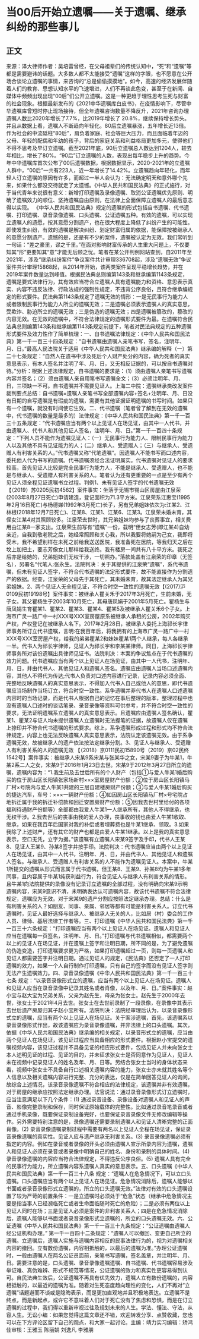 # 当00后开始立遗嘱——关于遗嘱、继承纠纷的那些事儿
## 正文
来源：泽大律师作者：吴培雷曾经，在父母祖辈们的传统认知中，“死”和“遗嘱”等都是需要避讳的话题。大多数人都不太能接受“遗嘱”这样的字眼，也不愿意在公开场合谈论立遗嘱的事情，来咨询的“总是偷偷摸摸地”。如今，高速的经济发展伴随着人们的教育、思想认知水平的飞速增进，人们不再谈此色变，甚至于在新闻、自媒体中频频出现出现“00后”们公开立遗嘱。这是一种更趋于理性思考生死与财富的社会现象。根据最新发布的《2021中华遗嘱库白皮书》，在疫情影响下，尽管中华遗嘱库曾短时停止现场接待，但全年遗嘱咨询数量不降反升，2021年咨询办理遗嘱人数比2020年增长了7.7%，比2019年增长了 20.8%，继续保持增长势头。并且从数据上看，遗嘱人不断趋向年轻化。80后立遗嘱暴涨，五年增长近13倍。作为社会的中流砥柱“80后”，肩负着家庭、社会等巨大压力，而且面临着年迈的父母、年轻的配偶和年幼的孩子，背后的家庭关系和利益格局更加多元，使得他们不得不思考及早订立遗嘱。截至2021年底，90后立遗嘱总人数达到1204人，较去年相比，增长了80%。“90后”订立遗嘱的人数，表现出每年稳步上升的趋势。今年中华遗嘱库首次公布了00后遗嘱数据，根据数据显示，2020-2021年的立遗嘱人群中，“00后”一共有223人，近一年增长了14.42%。立遗嘱趋向年轻化，而年轻人订立遗嘱的原因有许多，而超过一半人会认为：无法确定明天和意外哪个先来，如果什么都没交待就走了太遗憾。《中华人民共和国民法典》的正式施行，对于当代青年来说很有意义：新增打印遗嘱及录像遗嘱、取消公证遗嘱优先原则、明确了遗嘱效力的顺位、坚持遗嘱自由原则，在法律上全面保障立遗嘱人的最后意志得以实现。 《中华人民共和国民法典》规定的遗嘱的形式包括自书遗嘱、代书遗嘱、打印遗嘱、录音录像遗嘱、口头遗嘱、公证遗嘱五种。有效的遗嘱，可以实现立遗嘱人的遗愿，按其意愿分割遗产，也在很大程度上降低了纠纷产生的可能性。即使发生纠纷，有效的遗嘱是解决纠纷、划定财富归属的依据，能保障按被继承人的意愿分割遗产。遗憾的是，还是有不少的案件，遗嘱被认定为无效。我们常听到一句话：“差之豪里，谬之千里。”在面对影响财富传承的人生重大问题上，不仅要知其“形”更要知其“意”才能无后顾之忧。笔者在某公开判例网站查到，自2011年至2021年，涉及“继承纠纷案件”争议案件共计审理336708起，涉及“遗嘱无效”争议案件共计审理15868起，从2014年开始，该两类案件呈现平稳增长趋势，并在2019年案件数量达到峰值。根据民法典总则编第143条和继承编第1143条规定，遗嘱是要式法律行为，其有效应当符合立遗嘱人具有遗嘱能力和资格、意思表示真实、内容不违反法律、行政法规的强制性规定，不违背公序良俗，且符合继承编规定的形式要件。民法典第1143条规定了遗嘱无效的情形：一是无民事行为能力人或者限制民事行为能力人所立的遗嘱无效；二是遗嘱必须表示遗嘱人的真实意思，受欺诈、胁迫所立的遗嘱无效；三是伪造的遗嘱无效；四是遗嘱被篡改的，篡改的内容无效。在无效的遗嘱中，不符合法律规定的遗嘱形式要件为最。在遗嘱符合民法典总则编第143条和继承编第1143条规定前提下，笔者对民法典规定的五种遗嘱形式要件及效力性作了简单梳理：一、自书遗嘱法律规定：《中华人民共和国民法典》第一千一百三十四条规定：“自书遗嘱由遗嘱人亲笔书写，签名，注明年、月、日。”最高人民法院关于适用《中华人民共和国民法典》继承编的解释（一）第二十七条规定：“自然人在遗书中涉及死后个人财产处分的内容，确为死者的真实意思表示，有本人签名并注明了年、月、日，又无相反证据的，可以按自书遗嘱对待。”分析：根据上述法律规定，自书遗嘱的要求是：（1）须由遗嘱人亲笔书写遗嘱内容并签名；（2）须由遗嘱人亲自用笔书写遗嘱全文；（3）必须注明年、月、日，三项缺一不可。自书遗嘱并不需要见证人。上海二中院：遗嘱继承类改发案件裁判要点总结：自书遗嘱=遗嘱人亲笔书写全部遗嘱内容+签名+注明年、月、日没有日期的自写遗嘱是有瑕疵的遗嘱，需要有其他证据证明遗嘱的书写时间。如果只有一个遗嘱，就没有时间使它生效。二、代书遗嘱（笔者曾了解到在无效的遗嘱中，代书遗嘱的数量是最多的）法律规定：《中华人民共和国民法典》第一千一百三十五条规定：“代书遗嘱应当有两个以上见证人在场见证，由其中一人代书，并由遗嘱人、代书人和其他见证人签名，注明年、月、日。”第一千一百四十条规定：“下列人员不能作为遗嘱见证人：（一）无民事行为能力人、限制民事行为能力人以及其他不具有见证能力的人；（二）继承人、受遗赠人；（三）与继承人、受遗赠人有利害关系的人。”代书遗嘱又称“代笔遗嘱”。因遗嘱人不能书写而口述内容，委托他人代为书写的遗嘱。代书遗嘱须经合法证明属实。代书遗嘱对见证人的要求较高，首先见证人比较是完全民事行为能力人，不能是继承人、受遗赠人，也不能是与继承人、受遗赠人有利害关系的人。笔者认为还有更重要的一点是至少有两个见证人须全程见证遗嘱书立过程。判例1、未有见证人签字的代书遗嘱无效【（2019）苏0205民初4562】案件事实：坐落于无锡市锡山区房屋由江泉荣(2003年8月27日死亡)申请建造，登记面积为71.3平方米。江泉荣系江惠宝(1995年2月16日死亡)与杨德娣(1992年3月死亡)长子，另有兄弟姐妹依次为:江某2、江林根(2018年12月7日死亡)、江某8、江某1、江某6、江某3。江泉荣未婚未育，其侄女江某4对其照顾较多。江泉荣去世时，其兄弟姐妹均参与了丧葬事宜，相关费用由江某8一家支出。江泉荣生前写有“遗嘱”一份，载明“侄女志芳(即江某4)自幼亲近，自我到敬老院之后，她经常照顾和关心我，所以我要将她嗣为己女，我即将受木，我不希望别样在未死之前给我送送医院，我准备死在医院，等我归天之后在坟上加把土，要志芳像女儿那样给我送终。我有楼房一间共有八十平方米。我死之后亦是给她的，兄弟姐妹们无权干涉，一切照办。”落款处盖有江泉荣的印章（无签名），另署名“代笔人:张永生。法院判决：关于其提供的江泉荣“遗嘱”，系代书遗嘱，但未有见证人签字，不符合代书遗嘱的法定形式要件，故不能直接作为分割遗产的依据。经查，江泉荣的父母先于其死亡，其未婚未育，故其法定继承人为其兄弟姐妹。2、两个见证人无全程见证，不符合时空一致性的遗嘱无效【(2017)沪0109民初19198号】案件事实：被继承人瞿关禾于2017年3月死亡，生前未婚，无子女。其父瞿杨生于2003年10月死亡，其母唐凤娟于2001年5月死亡。瞿杨生与唐凤娟生育瞿某1、瞿某2、瞿某3、瞿某4、瞿某5及被继承人瞿关禾6个子女。上海市广灵一路广中一村XXX号XXX室房屋原系被继承人承租的公房，2002年购买产权，产权登记在被继承人名下。2017年2月28日，被继承人委托上海祁长宇律师事务所订立代书遗嘱，言明:在我百年后，将我拥有的上海市广灵一路广中一村XXX号XXX室房屋产权，给我的弟弟瞿某2和妹妹瞿某1两个人继承，每人各继承一半。代书人为祁长宇律师，见证人为祁长宇和李某某律师。同日，上海祁长宇律师事务所对该份遗嘱出具律师见证书。法院判决：本案的争议焦点在于代书遗嘱的效力问题。代书遗嘱应当有两个以上见证人在场见证，由其中一人代书，注明年、月、日，并由代书人、其他见证人和遗嘱人签名。遗嘱应由遗嘱人当场口述遗嘱内容，其他人不得代为传达;代书人负责对口述内容进行记录，记录内容必须全面、完整地反映遗嘱人的真实意思表示，不得加入代书人自己或他人的意思，即代书遗嘱应当场制作当场订立，符合时空一致性。系争遗嘱并非代书人在遗嘱人口述遗嘱内容时的当场记录，而是代书人根据自己的记忆在事后整理的版本，整理过程中也没有遗嘱人口述时的谈话笔录、录音录像等资料可供参考，并不符合时空一致性的要求，无法证明遗嘱系立遗嘱人的真实意思表示。且遗嘱应由遗嘱人签名确认，瞿某1、瞿某2与证人均未提供遗嘱人立遗嘱时无法握笔的证据，故遗嘱人仅在遗嘱上捺印并不符合代书遗嘱的形式要求。综上，系争遗嘱形成过程和形式均不符合法律规定，内容上也无法反映遗嘱人真实意思表示，法院认定该遗嘱无效。由于系争遗嘱无效，故被继承人的遗产依法按法定继承分割。3、见证人与继承人、受遗赠人有利害关系的人的遗嘱无效  【（2018）京0111民初15890号（2019）京02民终1542号】案件事实：被继承人宋某9系宋某与张某华之女，宋某9妻子为牛某1，牛某2系二人之女，宋某9于2016年1月23日去世。宋某9于2012年3月27日所立的遗嘱，遗嘱内容为：“1.我生前及去世后所有的个人财产（包括①与爱人牛某1婚后购买的位于房山区长阳镇张家场新村×××室房屋财产份额；②位于房山区长阳镇马厂村×号院内与爱人牛某1共建的三层自建楼房财产份额；③与爱人牛某1婚后购买的捷达汽车，车号：×××一辆财产份额；④如因房山区长阳镇马厂村×号宅院占地拆迁属于我的拆迁补偿款和回迁安置房财产份额；⑤因我去世村里给付的各项福利待遇财产份额等）全部都由我爱人牛某1一人继承所有，其他人不得继承，也无权干涉。2.我去世后的丧事由我的爱人办理，丧事收的钱也由爱人牛某1收取、继承，如果在我百年后国家对我的补偿或者埋葬费也是牛某1继承、领取。3.如果我除了上述财产，还有其它的财产也都是由爱人牛某1继承。以上是我的真实意思表示，空口无凭，立字为据。”该遗嘱有立遗嘱人宋某9签字及手印，代书人王某8、见证人王某9、孙某8签字并按手印。法院判决：代书遗嘱应当由两个以上见证人在场见证，由其中一人代书，注明年、月、日，并由代书人、其他见证人和遗嘱人签名。与继承人、受遗赠人有利害关系的人不能作为遗嘱见证人。本案中，牛某1所提交的遗嘱从形式而言属于代书遗嘱，但王某8、王某9、孙某8均为牛某1多年同事，且内容属于牛某1纯获利益行为，符合见证人与继承人有利害关系的情形。且牛某1向法院提供的录像没有记录订立遗嘱的全部过程，没有明确向宋某9示明遗嘱内容，宋某9意识不清，未明确表达认可遗嘱内容，故该代书遗嘱不符合法律规定，遗嘱应为无效。对于宋某9的遗产分割应按照法定继承办理。总结：什么是有利害关系的人？如朋友、同事、亲属、邻居等都有可能是利害关系人。订立代书遗嘱时，见证人最好选择与继承人、被继承人无关的人，比如居（村）委会的工作人员、律师、基层法律工作者等。三、打印遗嘱《中华人民共和国民法典》第一千一百三十六条规定：“打印遗嘱应当有两个以上见证人在场见证。遗嘱人和见证人应当在遗嘱每一页签名，注明年、月、日。”打印遗嘱与代书遗嘱相似，都需要两个以上的见证人在场见证，并在遗嘱上签字和注明日期，所不同的是，为了避免遗嘱的伪造变造，打印遗嘱要求更为严格，如果打印遗嘱超过一页，则每一页遗嘱人和见证人都需要签字并注明日期。通过见证人的规定，《民法典》还否定了一人打印遗嘱的效力，如果一个人自行制作打印遗嘱，只有自己的签字而没有见证人签字则无法产生遗嘱效力。四、录音录像遗嘱《中华人民共和国民法典》第一千一百三十七条 规定：“以录音录像形式立的遗嘱，应当有两个以上见证人在场见证。遗嘱人和见证人应当在录音录像中记录其姓名或者肖像，以及年、月、日。”案件事实：赵小宝与赵大宝为兄弟关系，父亲为赵先生，母亲为张女士。赵先生于2000年去世，张女士于2021年4月去世。张女士在去世前录制了一段录像，在录像中其表示去世后遗产房屋归其子赵小宝所有。法院判决：法院经审理后认为，以录音录像形式立的遗嘱，应当有两个以上见证人在场见证。关于案涉遗嘱，首先，该遗嘱系以录音录像形式作出，故该遗嘱应为录音录像遗嘱，并非法律上的口头遗嘱。其次，依据《中华人民共和国民法典》继承编的相关规定，以录音形式立的遗嘱，应当由两个见证人在场见证，该见证过程应当具备相应的形式要件。根据赵小宝提交的遗嘱视频内容，该见证过程并不具备见证的相应形式要件，包括见证人并未向张女士本人述明见证的过程、见证的目的，并未征求张女士是否同意作为见证人，见证人未在视频中记录见证人的姓名及年、月、日等。另结合张女士当时的身体状态来看，视频中张女士不具备自行口述相关遗嘱内容的能力，张女士亦未就其姓名等个人信息以及相关遗嘱内容进行完整、充分的表达，仅是在简单回答见证人的询问，故综合上述情况，该录音录像遗嘱不符合相应的法律规定，该遗嘱并非有效遗嘱，对于房屋的继承应按照法定继承办理。法官说法：通过录音录像形式订立遗嘱时，应当注意满足以下几个条件：(1) 通过录音设备、录像设备对遗嘱人和见证人的声音、影像完整录制和保存，同时保证原始载体的完整性。比如通过录音笔录音或者通过手机录像，既要保证录制设备完好，也要保证录音录像文件无修改编辑等操作。另外需要特别注意的是，录像遗嘱还需要录制遗嘱人和见证人清晰完整的正面肖像。(2) 录音录像遗嘱录制过程中需要有两名以上见证人全程在场见证，保证录音录像遗嘱的真实性。见证人应与遗产继承无利害关系。(3) 录音录像遗嘱必须有指定的内容。例如在录音或者录像的开头必须由遗嘱人宣示所录内容为遗嘱，遗嘱人和见证人必须在录音或者录像中明确自己的姓名、身份和录制的具体时间。(4) 录音录像遗嘱的内容应当符合法律规定，不得违反公序良俗。(5) 遗嘱人具有完全的民事行为能力，所立遗嘱内容系遗嘱人真实的意思表示。五、口头遗嘱《中华人民共和国民法典》第一千一百三十八条 规定：“遗嘱人在危急情况下，可以立口头遗嘱。口头遗嘱应当有两个以上见证人在场见证。危急情况消除后，遗嘱人能够以书面或者录音录像形式立遗嘱的，所立的口头遗嘱无效。”法律对有效的口头遗嘱设置了较为严苛的前置条件：一是立遗嘱时必须处于“危急”状态（继承中危急情况主要是指当事人已经濒临死亡或者生命面临随时死亡的危险）；二是必须有两位以上见证人同时在场；三是见证人必须是案件的非利害关系人；四是在危急情况消除后，遗嘱人能够以书面或者录音录像形式立遗嘱的，所立的口头遗嘱无效。六、公证遗嘱《中华人民共和国民法典》第一千一百三十九条规定：“公证遗嘱由遗嘱人经公证机构办理。” 第一千一百四十二条规定：“遗嘱人可以撤回、变更自己所立的遗嘱。立遗嘱后，遗嘱人实施与遗嘱内容相反的民事法律行为的，视为对遗嘱相关内容的撤回。立有数份遗嘱，内容相抵触的，以最后的遗嘱为准。”办理公证遗嘱时，一般由遗嘱人在两名公证员面前，亲笔书写遗嘱，签名盖章，并注明年、月、日。需要注意的是，口头遗嘱、录音录像遗嘱遗嘱、自书遗嘱、代书遗嘱容易涉及举证难、真伪难辨、形式不规范等情况，公证遗嘱的效力和真实性更容易得到认可。自民法典生效后，公证遗嘱不再具有优先效力，遗嘱人立有数份遗嘱的，内容相抵触的，以最近的遗嘱为准。随着对生死态度趋向理性的变化，人们不再对“立遗嘱”话题避而不谈或是隐晦表示，而是更加直观地并且积极地表达。立遗嘱不是终点，而是新起点，或许它不意味着人们对于死亡没有了焦虑和恐惧，而是在订立遗嘱的过程中，我们得以重新审视过往及规划未来的人生。学法、懂法、守法，从容人生。无讼小编：如果您觉得这篇文章还不错，欢迎转发分享、点赞收藏，您也可以在下方评论区留下自己的观点，和大家一起讨论。主编：靖力实习编辑：矫鸿佳审核：王雅玉 陈丽娟 刘逸凡 李雅朋
